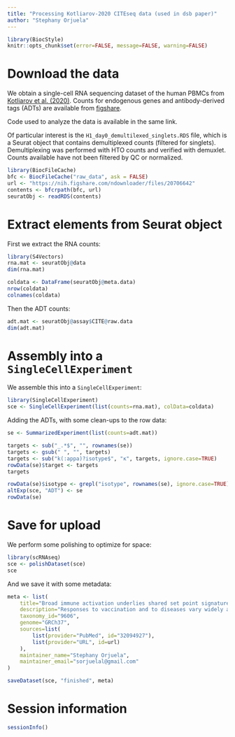 ```yaml
---
title: "Processing Kotliarov-2020 CITEseq data (used in dsb paper)"
author: "Stephany Orjuela"
---
```


```r
library(BiocStyle)
knitr::opts_chunk$set(error=FALSE, message=FALSE, warning=FALSE)
```

# Download the data

We obtain a single-cell RNA sequencing dataset of the human PBMCs from [Kotliarov et al. (2020)](https://doi.org/10.1038/s41591-020-0769-8).
Counts for endogenous genes and antibody-derived tags (ADTs) are available from [figshare](https://nih.figshare.com/collections/Data_and_software_code_repository_for_Broad_immune_activation_underlies_shared_set_point_signatures_for_vaccine_responsiveness_in_healthy_individuals_and_disease_activity_in_patients_with_lupus_Kotliarov_Y_Sparks_R_et_al_Nat_Med_DOI_https_d/4753772).

Code used to analyze the data is available in the same link.

Of particular interest is the `H1_day0_demultilexed_singlets.RDS` file, 
which is a Seurat object that contains demultiplexed counts (filtered for singlets). 
Demultiplexing was performed with HTO counts and verified with demuxlet. 
Counts available have not been filtered by QC or normalized.

```r
library(BiocFileCache)
bfc <- BiocFileCache("raw_data", ask = FALSE)
url <- "https://nih.figshare.com/ndownloader/files/20706642"
contents <- bfcrpath(bfc, url)
seuratObj <- readRDS(contents)
```

# Extract elements from Seurat object

First we extract the RNA counts:

```r
library(S4Vectors)
rna.mat <- seuratObj@data
dim(rna.mat)

coldata <- DataFrame(seuratObj@meta.data)
nrow(coldata)
colnames(coldata)
```

Then the ADT counts:

```r
adt.mat <- seuratObj@assay$CITE@raw.data
dim(adt.mat)
```

# Assembly into a `SingleCellExperiment`
 
We assemble this into a `SingleCellExperiment`:

```r
library(SingleCellExperiment)
sce <- SingleCellExperiment(list(counts=rna.mat), colData=coldata)
```

Adding the ADTs, with some clean-ups to the row data:

```r
se <- SummarizedExperiment(list(counts=adt.mat))

targets <- sub("_.*$", "", rownames(se))
targets <- gsub(" ", "", targets)
targets <- sub("k(:appa)?isotype$", "κ", targets, ignore.case=TRUE)
rowData(se)$target <- targets
targets

rowData(se)$isotype <- grepl("isotype", rownames(se), ignore.case=TRUE)
altExp(sce, "ADT") <- se
rowData(se)
```

# Save for upload

We perform some polishing to optimize for space:

```r
library(scRNAseq)
sce <- polishDataset(sce)
sce
```

And we save it with some metadata:

```r
meta <- list(
    title="Broad immune activation underlies shared set point signatures for vaccine responsiveness in healthy individuals and disease activity in lupus patients",
    description="Responses to vaccination and to diseases vary widely across individuals, which may be partly due to baseline immune variations. Identifying such baseline predictors of immune responses and their biological basis are of broad interest given their potential importance for cancer immunotherapy, disease outcomes, vaccination and infection responses. Here we uncover baseline blood transcriptional signatures predictive of antibody responses to both influenza and yellow fever vaccinations in healthy subjects. These same signatures evaluated at clinical quiescence are correlated with disease activity in systemic lupus erythematosus patients with plasmablast-associated flares. CITE-seq profiling of 82 surface proteins and transcriptomes of 53,201 single cells from healthy high and low influenza-vaccination responders revealed that our signatures reflect the extent of activation in a plasmacytoid dendritic cell—Type I IFN—T/B lymphocyte network. Our findings raise the prospect that modulating such immune baseline states may improve vaccine responsiveness and mitigate undesirable autoimmune disease activities.",
    taxonomy_id="9606",
    genome="GRCh37",
    sources=list(
        list(provider="PubMed", id="32094927"),
        list(provider="URL", id=url)
    ),
    maintainer_name="Stephany Orjuela",
    maintainer_email="sorjuelal@gmail.com"
)

saveDataset(sce, "finished", meta)
```

# Session information {-}

```r
sessionInfo()
```
